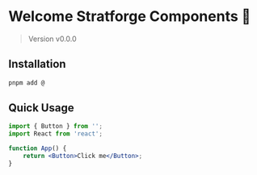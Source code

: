
<Meta title="Overview/Introduction" />

# Welcome Stratforge Components 🎉

> Version v0.0.0

## Installation

```sh
pnpm add @
```

## Quick Usage

```jsx
import { Button } from '';
import React from 'react';

function App() {
	return <Button>Click me</Button>;
}
```
